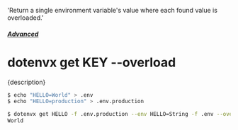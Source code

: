   'Return a single environment variable\'s value where each found value is overloaded.'

##### [Advanced](/docs/advanced)
# dotenvx get KEY --overload

<p className="lead">{description}</p>

```sh
$ echo "HELLO=World" > .env
$ echo "HELLO=production" > .env.production

$ dotenvx get HELLO -f .env.production --env HELLO=String -f .env --overload
World
```
